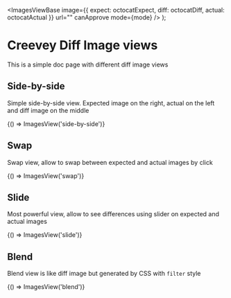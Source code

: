 


  <ImagesViewBase
    image={{ expect: octocatExpect, diff: octocatDiff, actual: octocatActual }}
    url=""
    canApprove
    mode={mode}
  />
);

<Meta title="Docs/ImagesViews" component={ImagesViewBase} />

# Creevey Diff Image views

This is a simple doc page with different diff image views

## Side-by-side

Simple side-by-side view. Expected image on the right, actual on the left and diff image on the middle

<Canvas>
  <Story name="SideBySide">{() => ImagesView('side-by-side')}</Story>
</Canvas>

## Swap

Swap view, allow to swap between expected and actual images by click

<Canvas>
  <Story name="Swap" parameters={{ creevey: { waitForReady: true } }}>
    {() => ImagesView('swap')}
  </Story>
</Canvas>

## Slide

Most powerful view, allow to see differences using slider on expected and actual images

<Canvas>
  <Story name="Slide" parameters={{ creevey: { waitForReady: true } }}>
    {() => ImagesView('slide')}
  </Story>
</Canvas>

## Blend

Blend view is like diff image but generated by CSS with `filter` style

<Canvas>
  <Story name="Blend">{() => ImagesView('blend')}</Story>
</Canvas>
